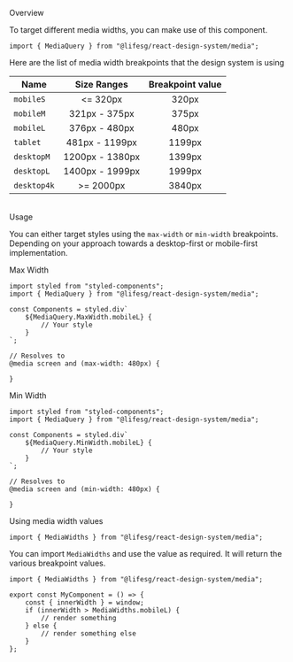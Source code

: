 
<Meta title="Getting started/Media Query" />

<Title>Media Query</Title>

<Secondary>Overview</Secondary>

To target different media widths, you can make use of this component.

```tsx
import { MediaQuery } from "@lifesg/react-design-system/media";
```

Here are the list of media width breakpoints that the design system is using

| Name        |   Size Ranges   | Breakpoint value |
| ----------- | :-------------: | :--------------: |
| `mobileS`   |    <= 320px     |      320px       |
| `mobileM`   |  321px - 375px  |      375px       |
| `mobileL`   |  376px - 480px  |      480px       |
| `tablet`    | 481px - 1199px  |      1199px      |
| `desktopM`  | 1200px - 1380px |      1399px      |
| `desktopL`  | 1400px - 1999px |      1999px      |
| `desktop4k` |    >= 2000px    |      3840px      |

<br />
<Secondary>Usage</Secondary>

You can either target styles using the `max-width` or `min-width` breakpoints. Depending on your approach towards a desktop-first or mobile-first implementation.

<Heading3>Max Width</Heading3>

```tsx
import styled from "styled-components";
import { MediaQuery } from "@lifesg/react-design-system/media";

const Components = styled.div`
	${MediaQuery.MaxWidth.mobileL} {
		// Your style
	}
`;

// Resolves to
@media screen and (max-width: 480px) {

}
```

<Heading3>Min Width</Heading3>

```tsx
import styled from "styled-components";
import { MediaQuery } from "@lifesg/react-design-system/media";

const Components = styled.div`
	${MediaQuery.MinWidth.mobileL} {
		// Your style
	}
`;

// Resolves to
@media screen and (min-width: 480px) {

}
```

<Heading3>Using media width values</Heading3>

```tsx
import { MediaWidths } from "@lifesg/react-design-system/media";
```

You can import `MediaWidths` and use the value as required. It will return the various breakpoint values.

```tsx
import { MediaWidths } from "@lifesg/react-design-system/media";

export const MyComponent = () => {
    const { innerWidth } = window;
    if (innerWidth > MediaWidths.mobileL) {
        // render something
    } else {
        // render something else
    }
};
```
